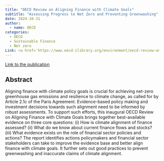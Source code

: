 ```yaml
---
title: "OECD Review on Aligning Finance with Climate Goals"
subtitle: "Assessing Progress to Net Zero and Preventing Greenwashing"
date: 2024-10-31
author:
  - name: OECD
categories: 
  - OECD
  - Sustainable Finance
  - Net zero
Link: <a href='https://www.oecd-ilibrary.org/environment/oecd-review-on-aligning-finance-with-climate-goals_b9b7ce49-en'>Link</a>
---
```


[Link to the publication](https://doi.org/10.1787/b9b7ce49-en)

## Abstract

Aligning finance with climate policy goals is crucial for achieving net-zero greenhouse gas emissions and resilience to climate change, as called for by Article 2.1c of the Paris Agreement. Evidence-based policy making and investment decisions towards such alignment need to be informed by robust assessments. To support such efforts, this inaugural OECD Review on Aligning Finance with Climate Goals brings together best-available evidence on three core questions: (i) How is climate alignment of finance assessed? (ii) What do we know about current finance flows and stocks? (iii) What evidence exists on the role of financial sector policies and actions? The report identifies actions policymakers and financial sector stakeholders can take to improve the evidence base and better align finance with climate goals. It further sets out good practices to prevent greenwashing and inaccurate claims of climate alignment.
